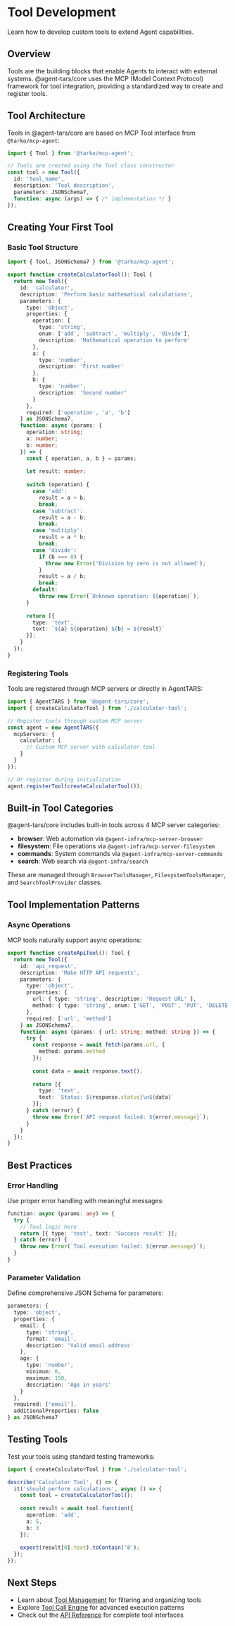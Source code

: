 # Tool Development

Learn how to develop custom tools to extend Agent capabilities.

## Overview

Tools are the building blocks that enable Agents to interact with external systems. @agent-tars/core uses the MCP (Model Context Protocol) framework for tool integration, providing a standardized way to create and register tools.

## Tool Architecture

Tools in @agent-tars/core are based on MCP Tool interface from `@tarko/mcp-agent`:

```typescript
import { Tool } from '@tarko/mcp-agent';

// Tools are created using the Tool class constructor
const tool = new Tool({
  id: 'tool_name',
  description: 'Tool description',
  parameters: JSONSchema7,
  function: async (args) => { /* implementation */ }
});
```

## Creating Your First Tool

### Basic Tool Structure

```typescript
import { Tool, JSONSchema7 } from '@tarko/mcp-agent';

export function createCalculatorTool(): Tool {
  return new Tool({
    id: 'calculator',
    description: 'Perform basic mathematical calculations',
    parameters: {
      type: 'object',
      properties: {
        operation: {
          type: 'string',
          enum: ['add', 'subtract', 'multiply', 'divide'],
          description: 'Mathematical operation to perform'
        },
        a: {
          type: 'number',
          description: 'First number'
        },
        b: {
          type: 'number',
          description: 'Second number'
        }
      },
      required: ['operation', 'a', 'b']
    } as JSONSchema7,
    function: async (params: {
      operation: string;
      a: number;
      b: number;
    }) => {
      const { operation, a, b } = params;
      
      let result: number;
      
      switch (operation) {
        case 'add':
          result = a + b;
          break;
        case 'subtract':
          result = a - b;
          break;
        case 'multiply':
          result = a * b;
          break;
        case 'divide':
          if (b === 0) {
            throw new Error('Division by zero is not allowed');
          }
          result = a / b;
          break;
        default:
          throw new Error(`Unknown operation: ${operation}`);
      }
      
      return [{
        type: 'text',
        text: `${a} ${operation} ${b} = ${result}`
      }];
    }
  });
}
```

### Registering Tools

Tools are registered through MCP servers or directly in AgentTARS:

```typescript
import { AgentTARS } from '@agent-tars/core';
import { createCalculatorTool } from './calculator-tool';

// Register tools through custom MCP server
const agent = new AgentTARS({
  mcpServers: {
    calculator: {
      // Custom MCP server with calculator tool
    }
  }
});

// Or register during initialization
agent.registerTool(createCalculatorTool());
```

## Built-in Tool Categories

@agent-tars/core includes built-in tools across 4 MCP server categories:

- **browser**: Web automation via `@agent-infra/mcp-server-browser`
- **filesystem**: File operations via `@agent-infra/mcp-server-filesystem`
- **commands**: System commands via `@agent-infra/mcp-server-commands`
- **search**: Web search via `@agent-infra/search`

These are managed through `BrowserToolsManager`, `FilesystemToolsManager`, and `SearchToolProvider` classes.

## Tool Implementation Patterns

### Async Operations

MCP tools naturally support async operations:

```typescript
export function createApiTool(): Tool {
  return new Tool({
    id: 'api_request',
    description: 'Make HTTP API requests',
    parameters: {
      type: 'object',
      properties: {
        url: { type: 'string', description: 'Request URL' },
        method: { type: 'string', enum: ['GET', 'POST', 'PUT', 'DELETE'] }
      },
      required: ['url', 'method']
    } as JSONSchema7,
    function: async (params: { url: string; method: string }) => {
      try {
        const response = await fetch(params.url, {
          method: params.method
        });
        
        const data = await response.text();
        
        return [{
          type: 'text',
          text: `Status: ${response.status}\n${data}`
        }];
      } catch (error) {
        throw new Error(`API request failed: ${error.message}`);
      }
    }
  });
}
```

## Best Practices

### Error Handling

Use proper error handling with meaningful messages:

```typescript
function: async (params: any) => {
  try {
    // Tool logic here
    return [{ type: 'text', text: 'Success result' }];
  } catch (error) {
    throw new Error(`Tool execution failed: ${error.message}`);
  }
}
```

### Parameter Validation

Define comprehensive JSON Schema for parameters:

```typescript
parameters: {
  type: 'object',
  properties: {
    email: {
      type: 'string',
      format: 'email',
      description: 'Valid email address'
    },
    age: {
      type: 'number',
      minimum: 0,
      maximum: 150,
      description: 'Age in years'
    }
  },
  required: ['email'],
  additionalProperties: false
} as JSONSchema7
```

## Testing Tools

Test your tools using standard testing frameworks:

```typescript
import { createCalculatorTool } from './calculator-tool';

describe('Calculator Tool', () => {
  it('should perform calculations', async () => {
    const tool = createCalculatorTool();
    
    const result = await tool.function({
      operation: 'add',
      a: 5,
      b: 3
    });
    
    expect(result[0].text).toContain('8');
  });
});
```

## Next Steps

- Learn about [Tool Management](/guide/tool/management) for filtering and organizing tools
- Explore [Tool Call Engine](/guide/tool/tool-call-engine) for advanced execution patterns
- Check out the [API Reference](/api/tools) for complete tool interfaces

<!-- Placeholder: Add screenshots of tool development workflow -->
<!-- Placeholder: Add video tutorial for creating custom tools -->